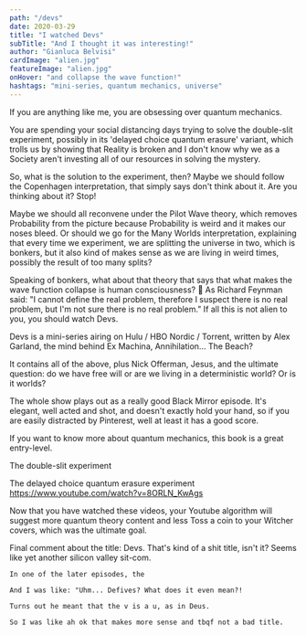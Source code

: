 ```yaml
---
path: "/devs"
date: 2020-03-29
title: "I watched Devs"
subTitle: "And I thought it was interesting!"
author: "Gianluca Belvisi"
cardImage: "alien.jpg"
featureImage: "alien.jpg"
onHover: "and collapse the wave function!"
hashtags: "mini-series, quantum mechanics, universe"
---
```

If you are anything like me, you are obsessing over quantum mechanics.

You are spending your social distancing days trying to solve the double-slit experiment, possibly in its 'delayed choice quantum erasure' variant, which trolls us by showing that Reality is broken and I don't know why we as a Society aren't investing all of our resources in solving the mystery.



So, what is the solution to the experiment, then? Maybe we should follow the Copenhagen interpretation, that simply says don't think about it. Are you thinking about it? Stop!

Maybe we should all reconvene under the Pilot Wave theory, which removes Probability from the picture because Probability is weird and it makes our noses bleed.
Or should we go for the Many Worlds interpretation, explaining that every time we experiment, we are splitting the universe in two, which is bonkers, but it also kind of makes sense as we are living in weird times, possibly the result of too many splits?

Speaking of bonkers, what about that theory that says that what makes the wave function collapse is human consciousness? 🧠
As Richard Feynman said: "I cannot define the real problem, therefore I suspect there is no real problem, but I'm not sure there is no real problem."
If all this is not alien to you, you should watch Devs.

Devs is a mini-series airing on Hulu / HBO Nordic / Torrent, written by Alex Garland, the mind behind Ex Machina, Annihilation... The Beach?

It contains all of the above, plus Nick Offerman, Jesus, and the ultimate question: do we have free will or are we living in a deterministic world?
Or is it worlds?

The whole show plays out as a really good Black Mirror episode. It's elegant, well acted and shot, and doesn't exactly hold your hand, so if you are easily distracted by Pinterest, well at least it has a good score.


If you want to know more about quantum mechanics, this book is a great entry-level.

The double-slit experiment

<YouTube source="A9tKncAdlHQ"/>

The delayed choice quantum erasure experiment
https://www.youtube.com/watch?v=8ORLN_KwAgs

Now that you have watched these videos, your Youtube algorithm will suggest more quantum theory content and less Toss a coin to your Witcher covers, which was the ultimate goal.


Final comment about the title: Devs. That's kind of a shit title, isn't it? Seems like yet another silicon valley sit-com.

<Spoiler>

    In one of the later episodes, the

    And I was like: "Uhm... Defives? What does it even mean?!

    Turns out he meant that the v is a u, as in Deus.

    So I was like ah ok that makes more sense and tbqf not a bad title.

</Spoiler>
